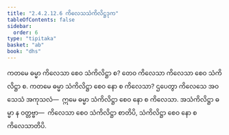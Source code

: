 ```yaml
---
title: "2.4.2.12.6 ကိလေသသံကိလိဋ္ဌဒုက"
tableOfContents: false
sidebar:
  order: 6
type: "tipitaka"
basket: "ab"
book: "dhs"
---
```



<DynamicBreadcrumb />

<Division number="1575" book="dhs">

<Paragraph number="2286" book="dhs">
ကတမေ ဓမ္မာ ကိလေသာ စေဝ သံကိလိဋ္ဌာ စ? တေဝ ကိလေသာ ကိလေသာ စေဝ သံကိလိဋ္ဌာ စ.
</Paragraph>

</Division>
<Division number="1576" book="dhs">

<Paragraph number="2287" book="dhs">
ကတမေ ဓမ္မာ သံကိလိဋ္ဌာ စေဝ နော စ ကိလေသာ? ဌပေတွာ ကိလေသေ အဝသေသံ အကုသလံ—  ဣမေ ဓမ္မာ သံကိလိဋ္ဌာ စေဝ နော စ ကိလေသာ. အသံကိလိဋ္ဌာ ဓမ္မာ န ဝတ္တဗ္ဗာ—  ကိလေသာ စေဝ သံကိလိဋ္ဌာ စာတိပိ, သံကိလိဋ္ဌာ စေဝ နော စ ကိလေသာတိပိ.
</Paragraph>
</Division>